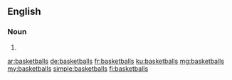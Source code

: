 ==English==

===Noun===
{{head|en|plural}}

# {{plural of|basketball|lang=en}}

[[ar:basketballs]]
[[de:basketballs]]
[[fr:basketballs]]
[[ku:basketballs]]
[[mg:basketballs]]
[[my:basketballs]]
[[simple:basketballs]]
[[fi:basketballs]]